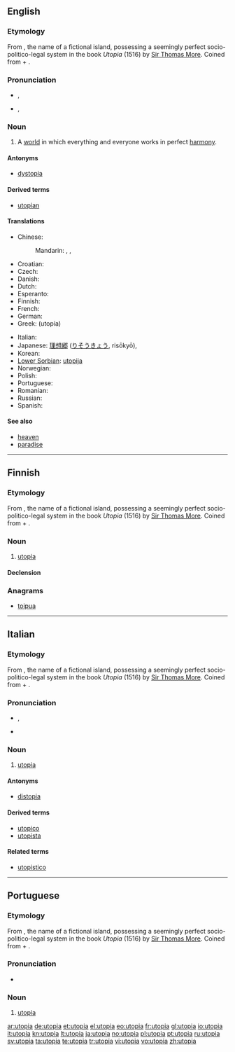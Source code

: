 {{also|Utopia}}
==English==
{{wikipedia|lang=en}}

===Etymology===
From {{etyl|NL.|en}} {{term|Utopia}}, the name of a fictional island, possessing a seemingly perfect socio-politico-legal system in the book ''Utopia'' (1516) by [[w:Thomas More|Sir Thomas More]]. Coined from {{etyl|grc|en}} {{term|οὐ|tr=ou||not, no|lang=grc}} + {{term|τόπος|tr=topos||place, region|lang=grc}}.

===Pronunciation===
* {{a|UK}} {{IPA|/juˈtəʊpɪə/|lang=en}}, {{X-SAMPA|/ju't@UpI@/|lang=en}}
* {{a|US}} {{IPA|/juˈtoʊpiə/|lang=en}}, {{X-SAMPA|/ju'toUpi@/|lang=en}}

===Noun===
{{en-noun}}

# A [[world]] in which everything and everyone works in perfect [[harmony]].

====Antonyms====
* [[dystopia]]

====Derived terms====
* [[utopian]]

====Translations====
{{trans-top|world in perfect harmony}}
* Chinese:
*: Mandarin: {{t-|cmn|烏托邦|sc=Hani}}, {{t-|cmn|乌托邦|tr=wūtuōbāng|sc=Hani}}, {{t|zh|桃花源|tr=táohuāyuán|sc=Hani}}
* Croatian: {{t-|hr|utopija|f}}
* Czech: {{t-|cs|utopie|f}}
* Danish: {{t|da|utopi}}
* Dutch: {{t+|nl|utopie}}
* Esperanto: {{t+|eo|utopio|xs=Esperanto}}
* Finnish: {{t-|fi|utopia}}
* French: {{t+|fr|utopie|f}}
* German: {{t+|de|Utopie|f}}
* Greek: {{t+|el|ουτοπία|f}} (utopía)
{{trans-mid}}
* Italian: {{t+|it|utopia|f}}
* Japanese: [[理想郷]] ([[りそうきょう]], risōkyō), {{t|ja|理想郷|tr=りそうきょう, risōkyō|sc=Jpan}}
* Korean: {{t-|ko|이상향|sc=Hang}}
* [[Lower Sorbian]]: [[utopija]] {{f}}
* Norwegian: {{t|no|utopi|m}}
* Polish: {{t+|pl|utopia|f}}
* Portuguese: {{t+|pt|utopia}}
* Romanian: {{t-|ro|utopie|f}}
* Russian: {{t+|ru|утопия|f|tr=utópija}}
* Spanish: {{t+|es|utopía|f}}
{{trans-bottom}}

====See also====
* [[heaven]]
* [[paradise]]

----

==Finnish==
{{wikipedia|lang=fi}}
{{Finnish index|u}}

===Etymology===
From {{etyl|NL.|fi}} {{term|Utopia}}, the name of a fictional island, possessing a seemingly perfect socio-politico-legal system in the book ''Utopia'' (1516) by [[w:Thomas More|Sir Thomas More]]. Coined from {{etyl|grc|fi}} {{term|οὐ|tr=ou||not, no|lang=grc}} + {{term|τόπος|tr=topos||place, region|lang=grc}}.

===Noun===
{{fi-noun}}

# [[#English|utopia]]

====Declension====
{{fi-decl-kulkija|utopi}}

===Anagrams===
* [[toipua#Finnish|toipua]]

----

==Italian==
{{wikipedia|lang=it}}

===Etymology===
From {{etyl|NL.|it}} {{term|Utopia}}, the name of a fictional island, possessing a seemingly perfect socio-politico-legal system in the book ''Utopia'' (1516) by [[w:Thomas More|Sir Thomas More]]. Coined from {{etyl|grc|it}} {{term|οὐ|tr=ou||not, no|lang=grc}} + {{term|τόπος|tr=topos||place, region|lang=grc}}.

===Pronunciation===
* {{IPA|/utoːpja/|lang=it}}, {{X-SAMPA|/uto:pja/|lang=it}}
* {{hyphenation|u|to|pì|a|lang=it}}

===Noun===
{{it-noun|utopi|f|a|e}}

# [[#English|utopia]]

====Antonyms====
* [[distopia]]

====Derived terms====
* [[utopico]]
* [[utopista]]

====Related terms====
* [[utopistico]]

----

==Portuguese==
{{wikipedia|lang=pt}}

===Etymology===
From {{etyl|NL.|pt}} {{term|Utopia}}, the name of a fictional island, possessing a seemingly perfect socio-politico-legal system in the book ''Utopia'' (1516) by [[w:Thomas More|Sir Thomas More]]. Coined from {{etyl|grc|pt}} {{term|οὐ|tr=ou||not, no|lang=grc}} + {{term|τόπος|tr=topos||place, region|lang=grc}}.

===Pronunciation===
* {{hyphenation|u|to|pi|a|lang=pt}}

===Noun===
{{pt-noun|f|utopias}}

# [[#English|utopia]]

[[ar:utopia]]
[[de:utopia]]
[[et:utopia]]
[[el:utopia]]
[[eo:utopia]]
[[fr:utopia]]
[[gl:utopia]]
[[io:utopia]]
[[it:utopia]]
[[kn:utopia]]
[[lt:utopia]]
[[ja:utopia]]
[[no:utopia]]
[[pl:utopia]]
[[pt:utopia]]
[[ru:utopia]]
[[sv:utopia]]
[[ta:utopia]]
[[te:utopia]]
[[tr:utopia]]
[[vi:utopia]]
[[vo:utopia]]
[[zh:utopia]]